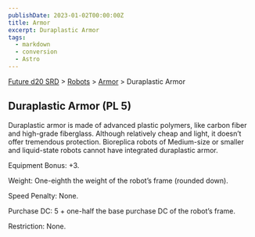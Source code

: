 ```yaml
---
publishDate: 2023-01-02T00:00:00Z
title: Armor
excerpt: Duraplastic Armor
tags:
  - markdown
  - conversion
  - Astro
---
```






[Future d20 SRD](/#futureD20) > [Robots](future-d20-srd-robots-index) > [Armor](future-d20-srd-robots-armor-index) > Duraplastic Armor




## Duraplastic Armor (PL 5)


Duraplastic armor is made of advanced plastic polymers, like carbon fiber and high-grade fiberglass. Although relatively cheap and light, it doesn’t offer tremendous protection. Bioreplica robots of Medium-size or smaller and liquid-state robots cannot have integrated duraplastic armor.


Equipment Bonus: +3.


Weight: One-eighth the weight of the robot’s frame (rounded down).


Speed Penalty: None.


Purchase DC: 5 + one-half the base purchase DC of the robot’s frame.


Restriction: None.




